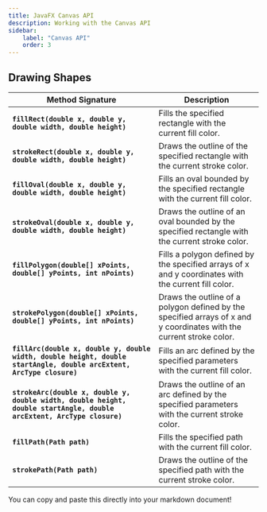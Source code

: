 ```yaml
---
title: JavaFX Canvas API
description: Working with the Canvas API
sidebar:
    label: "Canvas API"
    order: 3
---
```


## Drawing Shapes

| Method Signature                                                                 | Description                                                                                         |
|----------------------------------------------------------------------------------|-----------------------------------------------------------------------------------------------------|
| **`fillRect(double x, double y, double width, double height)`**               | Fills the specified rectangle with the current fill color.                                         |
| **`strokeRect(double x, double y, double width, double height)`**             | Draws the outline of the specified rectangle with the current stroke color.                        |
| **`fillOval(double x, double y, double width, double height)`**               | Fills an oval bounded by the specified rectangle with the current fill color.                     |
| **`strokeOval(double x, double y, double width, double height)`**             | Draws the outline of an oval bounded by the specified rectangle with the current stroke color.     |
| **`fillPolygon(double[] xPoints, double[] yPoints, int nPoints)`**            | Fills a polygon defined by the specified arrays of x and y coordinates with the current fill color.|
| **`strokePolygon(double[] xPoints, double[] yPoints, int nPoints)`**          | Draws the outline of a polygon defined by the specified arrays of x and y coordinates with the current stroke color. |
| **`fillArc(double x, double y, double width, double height, double startAngle, double arcExtent, ArcType closure)`** | Fills an arc defined by the specified parameters with the current fill color.                     |
| **`strokeArc(double x, double y, double width, double height, double startAngle, double arcExtent, ArcType closure)`** | Draws the outline of an arc defined by the specified parameters with the current stroke color.    |
| **`fillPath(Path path)`**                                                       | Fills the specified path with the current fill color.                                             |
| **`strokePath(Path path)`**                                                     | Draws the outline of the specified path with the current stroke color.                             |


You can copy and paste this directly into your markdown document!
